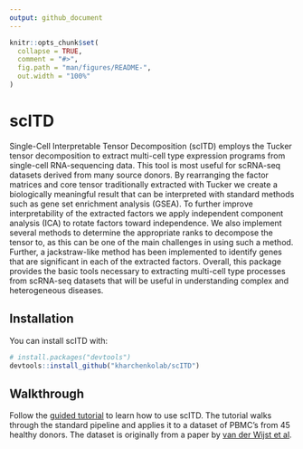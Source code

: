 ```yaml
---
output: github_document
---
```


<!-- README.md is generated from README.Rmd. Please edit that file -->

```r
knitr::opts_chunk$set(
  collapse = TRUE,
  comment = "#>",
  fig.path = "man/figures/README-",
  out.width = "100%"
)
```

# scITD

<!-- badges: start -->
<!-- badges: end -->

Single-Cell Interpretable Tensor Decomposition (scITD) employs the Tucker tensor decomposition to extract multi-cell type expression programs from single-cell RNA-sequencing data. This tool is most useful for scRNA-seq datasets derived from many source donors. By rearranging the factor matrices and core tensor traditionally extracted with Tucker we create a biologically meaningful result that can be interpreted with standard methods such as gene set enrichment analysis (GSEA). To further improve interpretability of the extracted factors we apply independent component analysis (ICA) to rotate factors toward independence. We also implement several methods to determine the appropriate ranks to decompose the tensor to, as this can be one of the main challenges in using such a method. Further, a jackstraw-like method has been implemented to identify genes that are significant in each of the extracted factors. Overall, this package provides the basic tools necessary to extracting multi-cell type processes from scRNA-seq datasets that will be useful in understanding complex and heterogeneous diseases.

## Installation

You can install scITD with:

``` r
# install.packages("devtools")
devtools::install_github("kharchenkolab/scITD")
```
## Walkthrough

Follow the [guided tutorial](https://htmlpreview.github.io/?https://raw.githubusercontent.com/kharchenkolab/scITD//master/doc/walkthrough.html) to learn how to use scITD. The tutorial walks through the standard pipeline and applies it to a dataset of PBMC's from 45 healthy donors. The dataset is originally from a paper by [van der Wijst et al](https://www.ncbi.nlm.nih.gov/pmc/articles/PMC5905669/).



